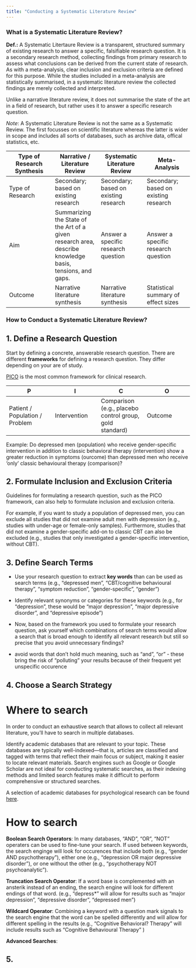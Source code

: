 ```yaml
---
title: "Conducting a Systematic Literature Review"
---
```


### What is a Systematic Literature Review?

**Def.:** A Systematic Litertaure Review is a transparent, structured summary of existing research to answer a specific, falsifiable research question. It is a secondary research method, collecting findings from primary research to assess what conclusions can be derived from the current state of research. As with a meta-analysis, clear inclusion and exclusion criteria are defined for this purpose. While the studies included in a meta-analysis are statistically summarised, in a systematic literature review the collected findings are merely collected and interpreted.

Unlike a narrative literature review, it does not summarise the state of the art in a field of research, but rather uses it to answer a specific research question.

*Note*: A Systematic Literature Review is not the same as a Systematic Review. The first focusses on scientific literature whereas the latter is wider in scope and includes all sorts of databases, such as archive data, offical statistics, etc.

| Type of Research Synthesis | Narrative / Literature Review | Systematic Literature Review | Meta-Analysis |
|------------------|------------------|------------------|------------------|
| Type of Research | Secondary; based on existing research | Secondary; based on existing research | Secondary; based on existing research |
| Aim | Summarizing the State of the Art of a given research area, describe knowledge basis, tensions, and gaps. | Answer a specific research question | Answer a specific research question |
| Outcome | Narrative literature synthesis | Narrative literature synthesis | Statistical summary of effect sizes |

### How to Conduct a Systematic Literature Review?

## 1. Define a Research Question

Start by defining a concrete, answerable research question. There are different **frameworks** for defining a research question. They differ depending on your are of study.

[PICO](https://libguides.ntu.edu.sg/c.php?g=936042&p=6768649){.external target="_blank"} is the most common framework for clinical research.

| P | I | C | O |
|------------------|------------------|------------------|------------------|
| Patient / Population / Problem | Intervention | Comparison (e.g., placebo control group, gold standard) | Outcome |

Example: Do depressed men (population) who receive gender-specific intervention in addition to classic behavioral therapy (intervention) show a greater reduction in symptoms (ourcome) than depressed men who receive ‘only’ classic behavioural therapy (comparison)?

## 2. Formulate Inclusion and Exclusion Criteria

Guidelines for formulating a research question, such as the PICO framework, can also help to formulate inclusion and exclusion criteria.

For example, if you want to study a population of depressed men, you can exclude all studies that did not examine adult men with depression (e.g., studies with under-age or female-only samples). Furthermore, studies that did not examine a gender-specific add-on to classic CBT can also be excluded (e.g., studies that only investigated a gender-specific intervention, without CBT).

## 3. Define Search Terms

- Use your research question to extract **key words** than can be used as search terms (e.g., "depressed men", "CBT/cognitive behavioural therapy", "symptom reduction", "gender-specific", "gender")

- Identify relevant synonyms or categories for these keywords (e.g., for "depression", these would be "major depression", "major depressive disorder", and "depressive episode")

- Now, based on the framework you used to formulate your research question, ask yourself which combinations of search terms would allow a search that is broad enough to identify all relevant research but still so precise that you avoid unnecessary findings?

- avoid words that don't hold much meaning, such as "and", "or" - these bring the risk of "polluting" your results because of their frequent yet unspecific occurence

## 4. Choose a Search Strategy

# Where to search

In order to conduct an exhaustive search that allows to collect all relevant literature, you'll have to search in multiple databases.

Identify academic databases that are relevant to your topic. These databases are typically well-indexed—that is, articles are classified and tagged with terms that reflect their main focus or subject, making it easier to locate relevant materials. Search engines such as Google or Google Scholar are not ideal for conducting systematic searches, as their indexing methods and limited search features make it difficult to perform comprehensive or structured searches.

A selection of academic databases for psychological research can be found [here](https://guides.lib.sussex.ac.uk/c.php?g=681872&p=4866601){.external target="_blank"}.

# How to search

**Boolean Search Operators**: In many databases, "AND", "OR", "NOT" operaters can be used to fine-tune your search. If used between keywords, the search enginge will look for occurences that include both (e.g., "gender AND psychotherapy"), either one (e.g., "depression OR major depressive disorder"), or one without the other (e.g., "psychotherapy NOT psychoanalytic"). 

**Truncation Search Operator**: If a word base is complemented with an ansterik instead of an ending, the search engine will look for different endings of that word. (e.g., "depress*" will allow for results such as "major depression", "depressive disorder", "depressed men")

**Wildcard Operator**: Combining a keyword with a question mark signals to the search engine that the word can be spelled differently and will allow for different spelling in the results (e.g., "Cognitive Behavioral? Therapy" will include results such as "Cognitive Behavioural Therapy" )

**Advanced Searches**: 


## 5. 

